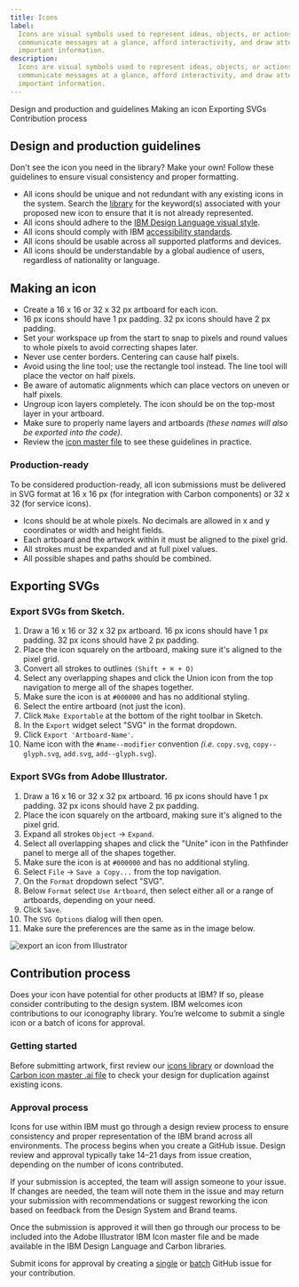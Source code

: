 ```yaml
---
title: Icons
label:
  Icons are visual symbols used to represent ideas, objects, or actions. They
  communicate messages at a glance, afford interactivity, and draw attention to
  important information.
description:
  Icons are visual symbols used to represent ideas, objects, or actions. They
  communicate messages at a glance, afford interactivity, and draw attention to
  important information.
---
```


<AnchorLinks>

<AnchorLink>Design and production and guidelines</AnchorLink>
<AnchorLink>Making an icon</AnchorLink>
<AnchorLink>Exporting SVGs</AnchorLink>
<AnchorLink>Contribution process</AnchorLink>

</AnchorLinks>

## Design and production guidelines

Don't see the icon you need in the library? Make your own! Follow these
guidelines to ensure visual consistency and proper formatting.

- All icons should be unique and not redundant with any existing icons in the
  system. Search the [library](/elements/icons/library) for the keyword(s)
  associated with your proposed new icon to ensure that it is not already
  represented.
- All icons should adhere to the
  [IBM Design Language visual style](https://www.ibm.com/design/language/iconography/ui-icons/library).
- All icons should comply with IBM
  [accessibility standards](/guidelines/accessibility/overview).
- All icons should be usable across all supported platforms and devices.
- All icons should be understandable by a global audience of users, regardless
  of nationality or language.

## Making an icon

- Create a 16 x 16 or 32 x 32 px artboard for each icon.
- 16 px icons should have 1 px padding. 32 px icons should have 2 px padding.
- Set your workspace up from the start to snap to pixels and round values to
  whole pixels to avoid correcting shapes later.
- Never use center borders. Centering can cause half pixels.
- Avoid using the line tool; use the rectangle tool instead. The line tool will
  place the vector on half pixels.
- Be aware of automatic alignments which can place vectors on uneven or half
  pixels.
- Ungroup icon layers completely. The icon should be on the top-most layer in
  your artboard.
- Make sure to properly name layers and artboards _(these names will also be
  exported into the code)_.
- Review the
  [icon master file](https://github.com/carbon-design-system/carbon/tree/v10/packages/icons/master)
  to see these guidelines in practice.

### Production-ready

To be considered production-ready, all icon submissions must be delivered in SVG
format at 16 x 16 px (for integration with Carbon components) or 32 x 32 (for
service icons).

- Icons should be at whole pixels. No decimals are allowed in x and y
  coordinates or width and height fields.
- Each artboard and the artwork within it must be aligned to the pixel grid.
- All strokes must be expanded and at full pixel values.
- All possible shapes and paths should be combined.

## Exporting SVGs

### Export SVGs from Sketch.

1. Draw a 16 x 16 or 32 x 32 px artboard. 16 px icons should have 1 px padding.
   32 px icons should have 2 px padding.
2. Place the icon squarely on the artboard, making sure it's aligned to the
   pixel grid.
3. Convert all strokes to outlines `(Shift + ⌘ + O)`
4. Select any overlapping shapes and click the Union icon from the top
   navigation to merge all of the shapes together.
5. Make sure the icon is at `#000000` and has no additional styling.
6. Select the entire artboard (not just the icon).
7. Click `Make Exportable` at the bottom of the right toolbar in Sketch.
8. In the `Export` widget select "SVG" in the format dropdown.
9. Click `Export 'Artboard-Name'`.
10. Name icon with the `#name--modifier` convention _(i.e._ `copy.svg`,
    `copy--glyph.svg`, `add.svg`, `add--glyph.svg`).

### Export SVGs from Adobe Illustrator.

1. Draw a 16 x 16 or 32 x 32 px artboard. 16 px icons should have 1 px padding.
   32 px icons should have 2 px padding.
2. Place the icon squarely on the artboard, making sure it's aligned to the
   pixel grid.
3. Expand all strokes `Object` → `Expand`.
4. Select all overlapping shapes and click the "Unite" icon in the Pathfinder
   panel to merge all of the shapes together.
5. Make sure the icon is at `#000000` and has no additional styling.
6. Select `File` → `Save a Copy...` from the top navigation.
7. On the `Format` dropdown select "SVG".
8. Below `Format` select `Use Artboard`, then select either all or a range of
   artboards, depending on your need.
9. Click `Save`.
10. The `SVG Options` dialog will then open.
11. Make sure the preferences are the same as in the image below.

<Row>
<Column colMd={6} colLg={6}>

![export an icon from Illustrator](component/images/contribution-iconography-pictogram.png)

</Column>
</Row>

## Contribution process

Does your icon have potential for other products at IBM? If so, please consider
contributing to the design system. IBM welcomes icon contributions to our
iconography library. You’re welcome to submit a single icon or a batch of icons
for approval.

### Getting started

Before submitting artwork, first review our
[icons library](https://www.carbondesignsystem.com/guidelines/icons/library/) or
download the
[Carbon icon master .ai file](https://github.com/carbon-design-system/carbon/tree/v10/packages/icons/master)
to check your design for duplication against existing icons.

### Approval process

Icons for use within IBM must go through a design review process to ensure
consistency and proper representation of the IBM brand across all environments.
The process begins when you create a GitHub issue. Design review and approval
typically take 14–21 days from issue creation, depending on the number of icons
contributed.

If your submission is accepted, the team will assign someone to your issue. If
changes are needed, the team will note them in the issue and may return your
submission with recommendations or suggest reworking the icon based on feedback
from the Design System and Brand teams.

Once the submission is approved it will then go through our process to be
included into the Adobe Illustrator IBM Icon master file and be made available
in the IBM Design Language and Carbon libraries.

Submit icons for approval by creating a
[single](https://github.ibm.com/brand/ui-icons/issues/new?assignees=&labels=&template=single-ui-icon-approval.md&title=%5Bui-icon%5D)
or
[batch](https://github.ibm.com/brand/ui-icons/issues/new?assignees=&labels=&template=batch-ui-icon-approval-request.md&title=%5Bui-icon-batch%5D)
GitHub issue for your contribution.
